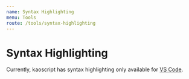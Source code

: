 ```yaml
---
name: Syntax Highlighting
menu: Tools
route: /tools/syntax-highlighting
---
```


# Syntax Highlighting

Currently, kaoscript has syntax highlighting only available for [VS Code](https://marketplace.visualstudio.com/items?itemName=kaoscript.kaoscript-language).